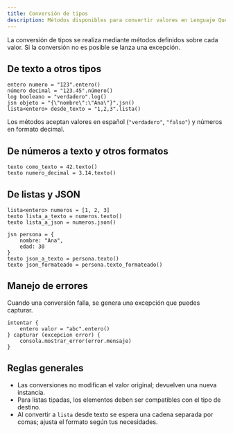 ```yaml
---
title: Conversión de tipos
description: Métodos disponibles para convertir valores en Lenguaje Quetzal.
---
```


La conversión de tipos se realiza mediante métodos definidos sobre cada valor. Si la conversión no es posible se lanza una excepción.

## De texto a otros tipos

```qz
entero numero = "123".entero()
número decimal = "123.45".número()
log booleano = "verdadero".log()
jsn objeto = "{\"nombre\":\"Ana\"}".jsn()
lista<entero> desde_texto = "1,2,3".lista()
```

Los métodos aceptan valores en español (`"verdadero"`, `"falso"`) y números en formato decimal.

## De números a texto y otros formatos

```qz
texto como_texto = 42.texto()
texto numero_decimal = 3.14.texto()
```

## De listas y JSON

```qz
lista<entero> numeros = [1, 2, 3]
texto lista_a_texto = numeros.texto()
texto lista_a_json = numeros.json()

jsn persona = {
    nombre: "Ana",
    edad: 30
}
texto json_a_texto = persona.texto()
texto json_formateado = persona.texto_formateado()
```

## Manejo de errores

Cuando una conversión falla, se genera una excepción que puedes capturar.

```qz
intentar {
    entero valor = "abc".entero()
} capturar (excepcion error) {
    consola.mostrar_error(error.mensaje)
}
```

## Reglas generales

- Las conversiones no modifican el valor original; devuelven una nueva instancia.
- Para listas tipadas, los elementos deben ser compatibles con el tipo de destino.
- Al convertir a `lista` desde texto se espera una cadena separada por comas; ajusta el formato según tus necesidades.
